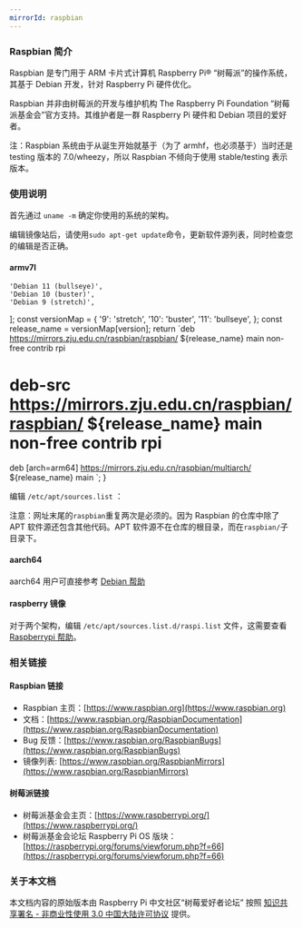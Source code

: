 ```yaml
---
mirrorId: raspbian
---
```



### Raspbian 简介

Raspbian 是专门用于 ARM 卡片式计算机 Raspberry Pi® “树莓派”的操作系统，
其基于 Debian 开发，针对 Raspberry Pi 硬件优化。

Raspbian 并非由树莓派的开发与维护机构 The Raspberry Pi Foundation
“树莓派基金会”官方支持。其维护者是一群 Raspberry Pi 硬件和 Debian 项目的爱好者。

注：Raspbian 系统由于从诞生开始就基于（为了 armhf，也必须基于）当时还是
testing 版本的 7.0/wheezy，所以 Raspbian 不倾向于使用 stable/testing
表示版本。

### 使用说明

首先通过 `uname -m` 确定你使用的系统的架构。

编辑镜像站后，请使用`sudo apt-get update`命令，更新软件源列表，同时检查您的编辑是否正确。

#### armv7l

    'Debian 11 (bullseye)',
    'Debian 10 (buster)',
    'Debian 9 (stretch)',
];
    const versionMap = {
        '9': 'stretch',
        '10': 'buster',
        '11': 'bullseye',
    };
    const release_name = versionMap[version];
    return `deb https://mirrors.zju.edu.cn/raspbian/raspbian/ ${release_name} main non-free contrib rpi
# deb-src https://mirrors.zju.edu.cn/raspbian/raspbian/ ${release_name} main non-free contrib rpi
deb [arch=arm64] https://mirrors.zju.edu.cn/raspbian/multiarch/ ${release_name} main
`;
}

编辑 `/etc/apt/sources.list` ：

<ConfigGenerator 
    promptString="" 
    versionList={osVersion}
    friendlyNameList={versionName}
    language=""
    configGen={configGen} />


注意：网址末尾的`raspbian`重复两次是必须的。因为 Raspbian 的仓库中除了 APT 软件源还包含其他代码。APT 软件源不在仓库的根目录，而在`raspbian/`子目录下。

#### aarch64

aarch64 用户可直接参考 [Debian 帮助](/docs/debian/)

#### raspberry 镜像

对于两个架构，编辑 `/etc/apt/sources.list.d/raspi.list` 文件，这需要查看 [Raspberrypi 帮助](/docs/raspberrypi/)。


### 相关链接

#### Raspbian 链接

*  Raspbian 主页：[https://www.raspbian.org](https://www.raspbian.org)
*  文档：[https://www.raspbian.org/RaspbianDocumentation](https://www.raspbian.org/RaspbianDocumentation)
*  Bug 反馈：[https://www.raspbian.org/RaspbianBugs](https://www.raspbian.org/RaspbianBugs)
*  镜像列表: [https://www.raspbian.org/RaspbianMirrors](https://www.raspbian.org/RaspbianMirrors)

#### 树莓派链接

* 树莓派基金会主页：[https://www.raspberrypi.org/](https://www.raspberrypi.org/)
* 树莓派基金会论坛 Raspberry Pi OS 版块：[https://raspberrypi.org/forums/viewforum.php?f=66](https://raspberrypi.org/forums/viewforum.php?f=66)

### 关于本文档

本文档内容的原始版本由 Raspberry Pi 中文社区“树莓爱好者论坛” 按照 [知识共享署名 - 非商业性使用 3.0 中国大陆许可协议](http://creativecommons.org/licenses/by-nc/3.0/cn/) 提供。
